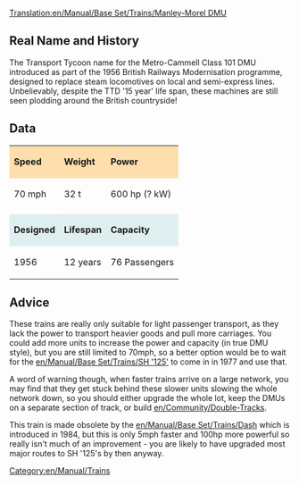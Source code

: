 [[Translation:en/Manual/Base Set/Trains/Manley-Morel DMU]]
==Real Name and History==

The Transport Tycoon name for the Metro-Cammell Class 101 DMU introduced as part of the 1956 British Railways Modernisation programme, designed to replace steam locomotives on local and semi-express lines. Unbelievably, despite the TTD '15 year' life span, these machines are still seen plodding around the British countryside!

==Data==
{| cellspacing="3" align="center"

|style="background:#ffdead;"| '''Speed'''
|style="background:#ffdead;"| '''Weight'''
|style="background:#ffdead;"| '''Power'''
|-
| 70 mph
| 32 t
| 600 hp (? kW)
|-
|style="background:white;"colspan='4'| 
|-
|style="background:#dfefef;"|'''Designed'''
|style="background:#dfefef;"|'''Lifespan'''
|style="background:#dfefef;"|'''Capacity'''
|-
| 1956
| 12 years
| 76 Passengers
|}

==Advice==
These trains are really only suitable for light passenger transport, as they lack the power to transport heavier goods and pull more carriages.  You could add more units to increase the power and capacity (in true DMU style), but you are still limited to 70mph, so a better option would be to wait for the [[en/Manual/Base Set/Trains/SH '125']] to come in in 1977 and use that.  

A word of warning though, when faster trains arrive on a large network, you may find that they get stuck behind these slower units slowing the whole network down, so you should either upgrade the whole lot, keep the DMUs on a separate section of track, or build [[en/Community/Double-Tracks]].

This train is made obsolete by the [[en/Manual/Base Set/Trains/Dash]] which is introduced in 1984, but this is only 5mph faster and 100hp more powerful so really isn't much of an improvement - you are likely to have upgraded most major routes to SH '125's by then anyway.

[[Category:en/Manual/Trains]]